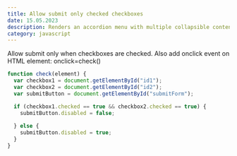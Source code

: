 ```yaml
---
title: Allow submit only checked checkboxes
date: 15.05.2023
description: Renders an accordion menu with multiple collapsible content elements.
category: javascript
---
```


Allow submit only when checkboxes are checked. Also add onclick event on HTML element: onclick=check()


```js
function check(element) {
  var checkbox1 = document.getElementById("id1");
  var checkbox2 = document.getElementById("id2");
  var submitButton = document.getElementById("submitForm");

  if (checkbox1.checked == true && checkbox2.checked == true) {
    submitButton.disabled = false;
 
  } else {
    submitButton.disabled = true;
  }
}
```
